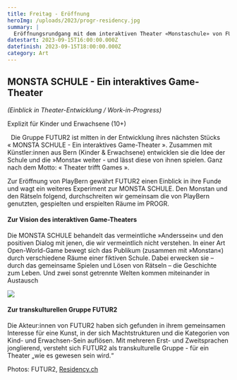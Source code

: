 ```yaml
---
title: Freitag - Eröffnung
heroImg: /uploads/2023/progr-residency.jpg
summary: |
  Eröffnungsrundgang mit dem interaktiven Theater «Monstaschule» von FUTUR2
datestart: 2023-09-15T16:00:00.000Z
datefinish: 2023-09-15T18:00:00.000Z
category: Art
---
```


## MONSTA SCHULE - Ein interaktives Game-Theater

_(Einblick in Theater-Entwicklung / Work-in-Progress)_

Explizit für Kinder und Erwachsene (10+)

  Die Gruppe FUTUR2 ist mitten in der Entwicklung ihres nächsten Stücks « MONSTA SCHULE - Ein interaktives Game-Theater ». Zusammen mit Künstler\:innen aus Bern (Kinder & Erwachsene) entwicklen sie die Idee der Schule und die »Monsta« weiter - und lässt diese von ihnen spielen. Ganz nach dem Motto: « Theater trifft Games ».

Zur Eröffnung von PlayBern gewährt FUTUR2 einen Einblick in ihre Funde und wagt ein weiteres Experiment zur MONSTA SCHULE. Den Monstan und den Rätseln folgend, durchschreiten wir gemeinsam die von PlayBern genutzten, gespielten und erspielten Räume im PROGR.

#### Zur Vision des interaktiven Game-Theaters

Die MONSTA SCHULE behandelt das vermeintliche »Anderssein« und den positiven Dialog mit jenen, die wir vermeintlich nicht verstehen. In einer Art Open-World-Game bewegt sich das Publikum (zusammen mit »Monstan«) durch verschiedene Räume einer fiktiven Schule. Dabei erwecken sie – durch das gemeinsame Spielen und Lösen von Rätseln – die Geschichte zum Leben. Und zwei sonst getrennte Welten kommen miteinander in Austausch

![](/uploads/2023/photos/FUTUR2-FOTO0.jpg)

#### Zur transkulturellen Gruppe FUTUR2

Die Akteur\:innen von FUTUR2 haben sich gefunden in ihrem gemeinsamen Interesse für eine Kunst, in der sich Machtstrukturen und die Kategorien von Kind- und Erwachsen-Sein auflösen. Mit mehreren Erst- und Zweitsprachen jonglierend, versteht sich FUTUR2 als transkulturelle Gruppe - für ein Theater „wie es gewesen sein wird.“

Photos: FUTUR2, [Residency.ch](https://residency.ch/about.html)
